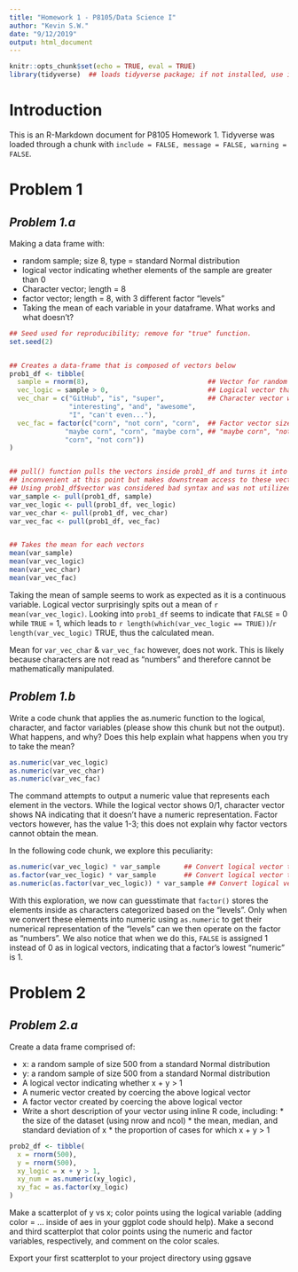 ```yaml
---
title: "Homework 1 - P8105/Data Science I"
author: "Kevin S.W."
date: "9/12/2019"
output: html_document
---
```


```r

knitr::opts_chunk$set(echo = TRUE, eval = TRUE)
library(tidyverse)  ## loads tidyverse package; if not installed, use install(tidyverse) prior

```

# **Introduction**
This is an R-Markdown document for P8105 Homework 1. Tidyverse was loaded through a chunk with `include = FALSE, message = FALSE, warning = FALSE`. 

# Problem 1
## *Problem 1.a*
Making a data frame with:

* random sample; size 8, type = standard Normal distribution
* logical vector indicating whether elements of the sample are greater than 0
* Character vector; length = 8
* factor vector; length = 8, with 3 different factor “levels”
* Taking the mean of each variable in your dataframe. What works and what doesn’t?

```r

## Seed used for reproducibility; remove for "true" function.
set.seed(2)


## Creates a data-frame that is composed of vectors below
prob1_df <- tibble(
  sample = rnorm(8),                              ## Vector for random normal-distributed sample of size 8
  vec_logic = sample > 0,                         ## Logical vector that evaluates if elements in sample > 0
  vec_char = c("GitHub", "is", "super",           ## Character vector with 8 variables ("length == 8")
               "interesting", "and", "awesome", 
               "I", "can't even..."),
  vec_fac = factor(c("corn", "not corn", "corn",  ## Factor vector size 8 with 3 levels: "corn", 
              "maybe corn", "corn", "maybe corn", ## "maybe corn", "not corn"
              "corn", "not corn"))
)


## pull() function pulls the vectors inside prob1_df and turns it into usable variables outside the df. This is 
## inconvenient at this point but makes downstream access to these vectors easier. 
## Using prob1_df$vector was considered bad syntax and was not utilized
var_sample <- pull(prob1_df, sample)
var_vec_logic <- pull(prob1_df, vec_logic)
var_vec_char <- pull(prob1_df, vec_char)
var_vec_fac <- pull(prob1_df, vec_fac)


## Takes the mean for each vectors
mean(var_sample)
mean(var_vec_logic)
mean(var_vec_char)
mean(var_vec_fac)

```

Taking the mean of sample seems to work as expected as it is a continuous variable. Logical vector surprisingly spits out a mean of `r mean(var_vec_logic)`. Looking into `prob1_df` seems to indicate that `FALSE` = 0 while `TRUE` = 1, which leads to `r length(which(var_vec_logic == TRUE))`/`r length(var_vec_logic)` TRUE, thus the calculated mean.

Mean for `var_vec_char` & `var_vec_fac` however, does not work. This is likely because characters are not read as "numbers" and therefore cannot be mathematically manipulated. 

## *Problem 1.b*
Write a code chunk that applies the as.numeric function to the logical, character, and factor variables (please show this chunk but not the output). What happens, and why? Does this help explain what happens when you try to take the mean?

```r

as.numeric(var_vec_logic)
as.numeric(var_vec_char)
as.numeric(var_vec_fac)

```

The command attempts to output a numeric value that represents each element in the vectors. While the logical vector shows 0/1, character vector shows NA indicating that it doesn't have a numeric representation. Factor vectors however, has the value 1-3; this does not explain why factor vectors cannot obtain the mean. 

In the following code chunk, we explore this peculiarity:

```r

as.numeric(var_vec_logic) * var_sample      ## Convert logical vector to numeric then multiplied with sample
as.factor(var_vec_logic) * var_sample       ## Convert logical vector to factor then multiplied with sample
as.numeric(as.factor(var_vec_logic)) * var_sample ## Convert logical vector to factor then numeric then multiplied                                                       with sample

```

With this exploration, we now can guesstimate that `factor()` stores the elements inside as characters categorized based on the "levels". Only when we convert these elements into numeric using `as.numeric` to get their numerical representation of the "levels" can we then operate on the factor as "numbers". We also notice that when we do this, `FALSE` is assigned 1 instead of 0 as in logical vectors, indicating that a factor's lowest "numeric" is 1. 

# Problem 2
## *Problem 2.a*

Create a data frame comprised of:

* x: a random sample of size 500 from a standard Normal distribution
* y: a random sample of size 500 from a standard Normal distribution
* A logical vector indicating whether x + y > 1
* A numeric vector created by coercing the above logical vector
* A factor vector created by coercing the above logical vector
* Write a short description of your vector using inline R code, including: * the size of the dataset (using nrow and ncol) * the mean, median, and standard deviation of x * the proportion of cases for which x + y > 1

```r

prob2_df <- tibble(
  x = rnorm(500),
  y = rnorm(500),
  xy_logic = x + y > 1,
  xy_num = as.numeric(xy_logic),
  xy_fac = as.factor(xy_logic)
)

```

Make a scatterplot of y vs x; color points using the logical variable (adding color = ... inside of aes in your ggplot code should help). Make a second and third scatterplot that color points using the numeric and factor variables, respectively, and comment on the color scales.

Export your first scatterplot to your project directory using ggsave
